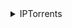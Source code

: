 <details><summary>IPTorrents</summary>

- Anime
- Appz
- AudioBook
- Books
- Comics
- Documentaries
- Educational
- Games/Nintendo
- Games/PC-ISO
- Games/Playstation
- Magazines / Newspapers
- Mobile
- Movie/3D
- Movie/4K
- Movie/BD-R
- Movie/BD-Rip
- Movie/Cam
- Movie/DVD-R
- Movie/HD/Bluray
- Movie/Non-English
- Movie/Packs
- Movie/Web-DL
- Movie/x265
- Movie/Xvid
- Music/Audio
- Music/Flac
- Music/Packs
- Music/Video
- Sports
- TV/480p
- TV/BD
- TV/DVD-R
- TV/DVD-Rip
- TV/Mobile
- TV/Non-English
- TV/Packs
- TV/SD/x264
- TV/Web-DL
- TV/x264
- TV/x265
- TV/Xvid
- XXX/Movie
- XXX/Movie/0Day
- XXX/Packs

</details>
